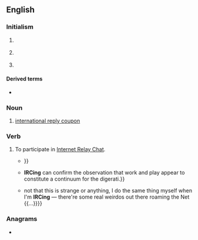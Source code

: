 {{selfref|For the Wiktionary IRC channel, see [[Wiktionary:IRC channel]].}}
==English==

===Initialism===
{{rfc-header|Initialism}}
{{wikipedia|IRC (disambiguation)}}
{{en-initialism}}

# {{lb|en|Internet}} {{initialism of|Internet Relay Chat|lang=en}}
# {{lb|en|US|_|legal}} {{initialism of|Internal Revenue Code|lang=en}}
# {{lb|en|postal}} {{initialism of|international reply coupon|lang=en}}

====Derived terms====
* {{l|en|IRCer}}

===Noun===
{{en-noun|s|IRC's}}
# [[international reply coupon]]

===Verb===
{{en-verb}}

# {{lb|en|intransitive|Internet|informal}} To participate in [[Internet Relay Chat]].
#* {{quote-book|year=1995|author=Stuart Harris|title=The Irc Survival Guide|passage=<nowiki><Xantha></nowiki> <- '''irced''' 2 yrs without aliases {{...}}}}
#* {{quote-book|year=2002|author=James Arnt Aune|title=Selling the Free Market|passage={{...}} '''IRCing''' can confirm the observation that work and play appear to constitute a continuum for the digerati.}}
#* {{quote-book|year=2004|author=Allison Rushby|title=Friday Night Cocktails|passage={{...}} not that this is strange or anything, I do the same thing myself when I'm '''IRCing''' &mdash; there're some real weirdos out there roaming the Net {{...}}}}

===Anagrams===
* {{anagrams|en|-cir-|-ric|CIR|Cir.|ICR|RCI|RIC|Ric}}